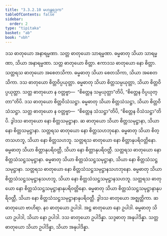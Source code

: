 ```yaml
---
title: "3.3.2.10 မဟန္တရဒုက"
tableOfContents: false
sidebar:
  order: 2
type: "tipitaka"
basket: "ab"
book: "vbh"
---
```



<DynamicBreadcrumb />

<Paragraph number="701" book="vbh">
ဒသ ဓာတုယော အနာရမ္မဏာ. သတ္တ ဓာတုယော သာရမ္မဏာ. ဓမ္မဓာတု သိယာ သာရမ္မဏာ, သိယာ အနာရမ္မဏာ. သတ္တ ဓာတုယော စိတ္တာ. ဧကာဒသ ဓာတုယော နော စိတ္တာ. သတ္တရသ ဓာတုယော အစေတသိကာ. ဓမ္မဓာတု သိယာ စေတသိကာ, သိယာ အစေတသိကာ. ဒသ ဓာတုယော စိတ္တဝိပ္ပယုတ္တာ. ဓမ္မဓာတု သိယာ စိတ္တသမ္ပယုတ္တာ, သိယာ စိတ္တဝိပ္ပယုတ္တာ. သတ္တ ဓာတုယော န ဝတ္တဗ္ဗာ—  “စိတ္တေန သမ္ပယုတ္တာ”တိပိ, “စိတ္တေန ဝိပ္ပယုတ္တာ”တိပိ. ဒသ ဓာတုယော စိတ္တဝိသံသဋ္ဌာ. ဓမ္မဓာတု သိယာ စိတ္တသံသဋ္ဌာ, သိယာ စိတ္တဝိသံသဋ္ဌာ. သတ္တ ဓာတုယော န ဝတ္တဗ္ဗာ—  “စိတ္တေန သံသဋ္ဌာ”တိပိ, “စိတ္တေန ဝိသံသဋ္ဌာ”တိပိ.
</Paragraph>

<Paragraph number="702" book="vbh">
ဒွါဒသ ဓာတုယော နော စိတ္တသမုဋ္ဌာနာ. ဆ ဓာတုယော သိယာ စိတ္တသမုဋ္ဌာနာ, သိယာ နော စိတ္တသမုဋ္ဌာနာ. သတ္တရသ ဓာတုယော နော စိတ္တသဟဘုနော. ဓမ္မဓာတု သိယာ စိတ္တသဟဘူ, သိယာ နော စိတ္တသဟဘူ. သတ္တရသ ဓာတုယော နော စိတ္တာနုပရိဝတ္တိနော. ဓမ္မဓာတု သိယာ စိတ္တာနုပရိဝတ္တီ, သိယာ နော စိတ္တာနုပရိဝတ္တီ. သတ္တရသ ဓာတုယော နော စိတ္တသံသဋ္ဌသမုဋ္ဌာနာ. ဓမ္မဓာတု သိယာ စိတ္တသံသဋ္ဌသမုဋ္ဌာနာ, သိယာ နော စိတ္တသံသဋ္ဌသမုဋ္ဌာနာ. သတ္တရသ ဓာတုယော နော စိတ္တသံသဋ္ဌသမုဋ္ဌာနသဟဘုနော. ဓမ္မဓာတု သိယာ စိတ္တသံသဋ္ဌသမုဋ္ဌာနသဟဘူ, သိယာ နော စိတ္တသံသဋ္ဌသမုဋ္ဌာနသဟဘူ. သတ္တရသ ဓာတုယော နော စိတ္တသံသဋ္ဌသမုဋ္ဌာနာနုပရိဝတ္တိနော. ဓမ္မဓာတု သိယာ စိတ္တသံသဋ္ဌသမုဋ္ဌာနာနုပရိဝတ္တီ, သိယာ နော စိတ္တသံသဋ္ဌသမုဋ္ဌာနာနုပရိဝတ္တီ.
</Paragraph>

<Paragraph number="703" type="center" book="vbh">
ဒွါဒသ ဓာတုယော အဇ္ဈတ္တိကာ. ဆ ဓာတုယော ဗာဟိရာ.
</Paragraph>

<Paragraph number="704" book="vbh">
နဝ ဓာတုယော ဥပါဒါ. အဋ္ဌ ဓာတုယော နော ဥပါဒါ. ဓမ္မဓာတု သိယာ ဥပါဒါ, သိယာ နော ဥပါဒါ. ဒသ ဓာတုယော ဥပါဒိန္နာ. သဒ္ဒဓာတု အနုပါဒိန္နာ. သတ္တဓာတုယော သိယာ ဥပါဒိန္နာ, သိယာ အနုပါဒိန္နာ.
</Paragraph>